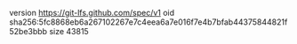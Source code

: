 version https://git-lfs.github.com/spec/v1
oid sha256:5fc8868eb6a267102267e7c4eea6a7e016f7e4b7bfab44375844821f52be3bbb
size 43815
